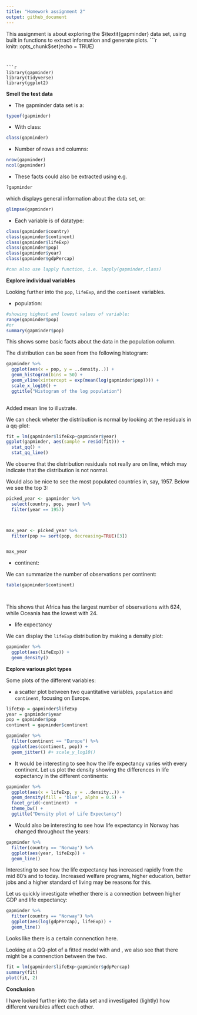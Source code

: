 ```yaml
---
title: "Homework assignment 2"
output: github_document
---
```


This assignment is about exploring the $\textit{gapminder} data set, using built in functions to extract information and generate plots. 
```r
knitr::opts_chunk$set(echo = TRUE)
```


```r
library(gapminder)
library(tidyverse)
library(ggplot2)

```

**Smell the test data**

- The gapminder data set is a:
```r
typeof(gapminder)
```

- With class:
```r
class(gapminder)
```

- Number of rows and columns:
```r
nrow(gapminder)
ncol(gapminder)
```

- These facts could also be extracted using e.g. 

```r
?gapminder
```
which displays general information about the data set, or:

```r
glimpse(gapminder)
```


- Each variable is of datatype:
```r
class(gapminder$country)
class(gapminder$continent)
class(gapminder$lifeExp)
class(gapminder$pop)
class(gapminder$year)
class(gapminder$gdpPercap)

#can also use lapply function, i.e. lapply(gapminder,class)
```

**Explore individual variables**

Looking further into the $\texttt{pop}$, $\texttt{lifeExp}$,  and the $\texttt{continent}$ variables.

- population:


```r
#showing highest and lowest values of variable:
range(gapminder$pop)
#or
summary(gapminder$pop)

```
This shows some basic facts about the data in the population column. 


The distribution can be seen from the following histogram:
```r
gapminder %>%  
  ggplot(aes(x = pop, y = ..density..)) + 
  geom_histogram(bins = 50) +
  geom_vline(xintercept = exp(mean(log(gapminder$pop)))) +
  scale_x_log10() +
  ggtitle("Histogram of the log population")
      

```

Added mean line to illustrate. 

We can check wheter the distribution is normal by looking at the residuals in a qq-plot:
```r


fit = lm(gapminder$lifeExp~gapminder$year)
ggplot(gapminder, aes(sample = resid(fit))) +
  stat_qq() +
  stat_qq_line()

```

We observe that the distribution residuals not really are on line, which may indicate that the distribution is not normal. 


Would also be nice to see the most populated countries in, say, 1957. Below we see the top 3:


```r
picked_year <- gapminder %>%  
  select(country, pop, year) %>% 
  filter(year == 1957) 



max_year <- picked_year %>% 
  filter(pop >= sort(pop, decreasing=TRUE)[3])


max_year


```

- continent:



We can summarize the number of observations per continent:
```r
table(gapminder$continent)

  
```
This shows that Africa has the largest number of observations with 624, while Oceania has the lowest with 24.


- life expectancy

We can display the $\texttt{lifeExp}$ distribution by making a density plot:
```r
gapminder %>% 
  ggplot(aes(lifeExp)) +
  geom_density()
```


**Explore various plot types**


Some plots of the different variables:
  
  - a scatter plot between two quantitative variables, $\texttt{population}$ and $\texttt{continent}$, focusing on Europe.
```r
lifeExp = gapminder$lifeExp
year = gapminder$year
pop = gapminder$pop
continent = gapminder$continent

gapminder %>% 
  filter(continent == "Europe") %>% 
  ggplot(aes(continent, pop)) +
  geom_jitter() #+ scale_y_log10()


```

- It would be interesting to see how the life expectancy varies with every continent. Let us plot the density showing the differences in life expectancy in the different continents:

```r

gapminder %>%
  ggplot(aes(x = lifeExp, y = ..density..)) +
  geom_density(fill = 'blue', alpha = 0.5) +
  facet_grid(~continent)  +
  theme_bw() +
  ggtitle("Density plot of Life Expectancy")
```

- Would also be interesting to see how life expectancy in Norway has changed throughout the years:

```r
gapminder %>% 
  filter(country == 'Norway') %>% 
  ggplot(aes(year, lifeExp)) + 
  geom_line()


```

Interesting to see how the life expectancy has increased rapidly from the mid 80's and to today. Increased welfare programs, higher education, better jobs and a higher standard of living may be reasons for this. 

Let us quickly investigate whether there is a connection between higher GDP and life expectancy:

```r
gapminder %>% 
  filter(country == "Norway") %>% 
  ggplot(aes(log(gdpPercap), lifeExp)) +
  geom_line()

```

Looks like there is a certain connenction here.


Looking at a QQ-plot of a fitted model with \texttt{lifeExp} and \textit{gdpPercap}, we also see that there might be a connenction between the two.
```r
fit = lm(gapminder$lifeExp~gapminder$gdpPercap)
summary(fit)
plot(fit, 2)
```




**Conclusion**

I have looked further into the \texit{gapminder} data set and investigated (lightly) how different varaibles affect each other. 
